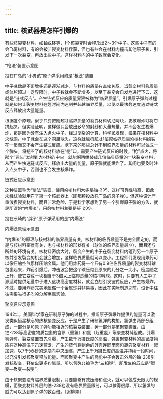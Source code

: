 ```yaml
---
---
---
```

title: 核武器是怎样引爆的
---




有些核裂变材料，如铀或钚等，1个核裂变时会释放出2～3个中子。这些中子有的会飞离材料，有的会被非裂变材料俘获，但也有些会在材料内撞击其他原子核，引发下一次裂变，再放出些中子。这样材料内的中子数就会变化。

“枪法”装置示意图



投在广岛的“小男孩”原子弹采用的是“枪法”装置



中子总数是不断增多还是逐渐减少，与材料的质量有直接关系。当裂变材料的质量或体积超过一定界限时，中子数就会不断增多，以至于裂变会自发地进行下去，这就是“链式反应”。产生链式反应的质量界限被称为“临界质量”。引爆原子弹的过程就是如何让裂变材料在短时间内达到并超越临界质量，以便以最快的速度通过链式反应释放出大量能量。

根据这个原理，似乎只要把刚超过临界质量的裂变材料切成两块，要核爆炸时将它拼起来。但实验证明，这样做只会放出致命的射线和大量热量，并不会发生核爆炸，那是因为没有注入点火中子。经过复杂的计算，科学家发现，如果在核材料中央挖洞，中子就会在这个洞里散失，这样就能将超过1倍原临界质量的核材料组装在一起而又不会产生链式反应。挖下来的那些总计不到临界质量的材料可以做成一个弹头。将挖空了的核材料放在“枪”口。需要产生链式反应的时候，“枪”点火，将那个“弹头”发射到大材料的中央，就能瞬间组装成几倍临界质量的一块裂变材料，从而产生快速链式反应，释放出大量的能量，原子弹就能爆炸了。其间也要及时注入点火中子，否则也不会发生核爆炸。

链式反应示意图



这种装置称为“枪法”装置，使用的核材料大多是铀-235，这样可靠性较高，因此未经试验就用在了第一个核武器上（即那颗投放在广岛的原子弹）。但这种设计严重浪费裂变材料，而且非常危险，于是科学家想到了另一个引爆原子弹的方法，就是所谓的“内爆法”，用的核材料主要是钚-239。

投在长崎的“胖子”原子弹采用的是“内爆法”



内爆法原理示意图



“内爆法”的原理与核材料的临界质量有关。核材料的临界质量不是完全固定的，而是与核材料密度有关，也与核材料的形状有关（球体的临界质量最小），而且还与所处的环境有关。核材料密度大时，裂变产生的中子在裂变材料内碰到另一个原子核并引发裂变的机会就会增加，这样临界质量就可以变小。工程师们发现用炸药可以像压缩空气那样压缩金属。他们用炸药将一个只有0.9倍临界质量的裂变材料球包裹起来，炸药引爆后，冲击波会把这个球压缩到原来的几分之一大小，密度随之上升，使它变成一块相当于3倍以上临界质量的核材料球。这时，只要有人工中子源适时提供足量中子进入这块高密度材料，就会立刻引发链式反应，产生核爆炸。不过，要用炸药完美地压缩一个金属球并非易事，因此在实际制造之前，设计中往往需要进行多次的分解爆轰实验。

聚变反应示意图



1942年，美国科学家在研制原子弹的过程中，推断原子弹爆炸提供的能量可以激发类似恒星核心的热核聚变反应，于是产生了研制氢弹的构想。氢弹由两部分组成，一部分是和原子弹功能相近的核裂变装置，另一部分是核聚变装置，由铀-238等高密度物质包裹的含氘（重氢）和氚（超重氢）等聚变材料组成。引爆氢弹时，裂变装置首先引爆，产生数千万摄氏度的高温，包裹聚变材料的高密度物质在这种高温下迅速蒸发，产生的蒸气将剩余的外壳连同里面包裹的聚变材料一起加速，以7千米/秒的速度向中央压缩，产生上千万摄氏度的高温并持续一段时间，以充分引发核聚变释放能量。而核聚变中产生的高能中子会轰击外层的铀-238引发核裂变，释放出更多的能量。所以氢弹又被称为“三相弹”，即发生的反应是“裂变—聚变—裂变”。

由于核聚变没有临界质量限制，只要能够有效压缩和点火，就可以做成无限大的规模，而聚变材料外层的铀-238也没有临界质量限制，可以做得很厚，所以氢弹的威力可以达到原子弹的数百倍。（迢柳娟）